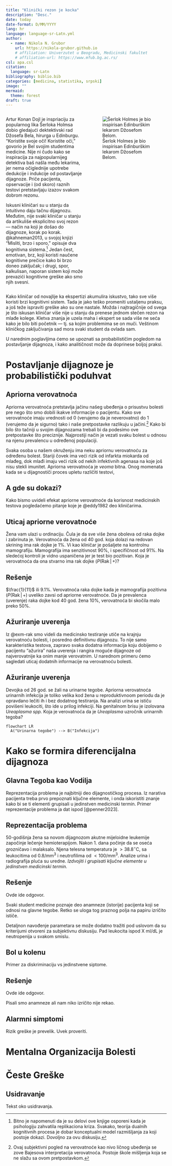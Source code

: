```yaml
---
title: "Klinički rezon je kocka"
description: "Desc."
date: today
date-format: D/MM/YYYY
lang: hr
language: language-sr-Latn.yml
author:
  - name: Nikola N. Grubor
    url: https://nikola-grubor.github.io
    # affiliation: Univerzutet u Beogradu, Medicinski fakultet
    # affiliation-url: https://www.mfub.bg.ac.rs/
csl: apa.csl
citation:
  language: sr-Latn
bibliography: biblio.bib
categories: [medicina, statistika, srpski]
image: ""
mermaid: 
  theme: forest
draft: true
---
```


::: columns
::: {.column width="50%"}
Artur Konan Dojl je inspriaciju za popularnog lika Šerloka Holmsa dobio gledajući dektektivski rad Džosefa Bela, hirurga u Edinburgu. "Koristite svoje oči! Koristite oči," govorio je Bel svojim studentima medicine. Nije ni čudo kako se inspiracija za najpopularnijeg detektiva baš našla među lekarima, jer nema očiglednije upotrebe dedukcije i indukcije od postavljanje dijagnoze. Priče pacijenta, opservacije i (od skoro) raznih testovi pretstavljaju izazov svakom dobrom rezonu.

Iskusni kliničari su u stanju da intuitivno daju tačnu dijagnozu. Međutim, nije svaki kliničar u stanju da artikuliše eksplicitno svoj rezon --- način na koji je došao do dijagnoze, korak po korak. @kahneman2013, u svojoj knjizi "Misliti, brzo i sporo," opisuje dva kognitivna sistema.[^1] Jedan čest, emotivan, brz, koji koristi naučene kognitivne prečice kako bi brzo doneo zaključak; i drugi, spor, kalkulisan, naporan sistem koji može prevazići kognitivne greške ako smo njih svesni.
:::

::: {.column width="50%"}
![Šerlok Holmes je bio inspirisan Edinburškim lekarom Džosefom Belom.](sherlock.jpg)
:::
:::

[^1]: Bitno je napomenuti da je su delovi ove knjige osporeni kada je psihologiju zahvatila replikaciona kriza. Svakako, teorija dualnih kognitivnih procesa je dobar konceptualni model razmišljanja za koji postoje dokazi. Dovoljno za ovu diskusiju.

Kako kliničar od novajlije ka ekspertizi akumulira iskustvo, tako sve više koristi brzi kognitivni sistem. Tada je jako teško promeniti ustaljenu praksu, a još teže ispraviti greške ako su one nastale. Možda i najtragičnije od svega je što iskusan kliničar više nije u stanju da prenese jednom stečen rezon na mlađe kolege. Kletva znanja je uzela maha i ekspert se sada više ne seća kako je bilo biti početnik --- tj. sa kojim problemima se on muči. Veštinom kliničkog zaključivanja sad mora svaki student da ovlada sam.

U narednim poglavljima ćemo se upoznati sa probabilističim pogledom na postavljanje dijagnoza, i kako analitičnost može da doprinese boljoj praksi.

# Postavljanje dijagnoze je probabilistički poduhvat

## Apriorna verovatnoća

Apriorna verovatnoća pretstavlja jačinu našeg ubeđenja o prisustvu bolesti pre nego što smo dobili ikakve informacije o pacijentu. Kako sve verovatnoće imaju vrednosti od 0 (verujemo da je neverovatno) do 1 (verujemo da je sigurno) tako i naše pretpostavke razlikuju u jačini.[^2] Kako bi bilo što tačniji u svojim dijagnozama trebali bi da podesimo ove pretpostavke što preciznije. Najprostiji način je vezati svaku bolest u odnosu na njenu prevalencu u određenoj populaciji.

[^2]: Ovaj subjektivni pogled na verovatnoće kao nivo ličnog ubeđenja se zove Bajesova interpretacija verovatnoća. Postoje škole mišljenja koja se ne slažu sa ovom pretpostavkom.

Svaka osoba u našem okruženju ima neku apriornu verovatnoću za određenu bolest. Stariji čovek ima veći rizik od infarkta miokarda od mlađeg, dok mlađi imaju veći rizik od nekih infektivnih agenasa na koje još nisu stekli imunitet. Apriorna verovatnoća je *veoma* bitna. Onog momenata kada se u dijagnostiči proces upletu različiti testovi,

## A gde su dokazi?

Kako bismo uvideli efekat apriorne verovatnoće da korisnost medicinskih testova pogledaćemo pitanje koje je @eddy1982 deo kliničarima.

::: {#exm-rak}
## Uticaj apriorne verovatnoće

Žena vam ulazi u ordinaciju. Čula je da sve više žena oboleva od raka dojke i zabrinuta je. Verovatnoća da žena od 40 god. koja dolazi na redovan skrining ima rak dojke je 1%. Vi kao kliničar je pošaljete na kontrolnu mamografiju. Mamografija ima senzitivnost 90%, i specifičnost od 91%. Na sledećoj kontroli je vidno uspaničena jer je test bio pozitivan. Koja je verovatnoća da ona stvarno ima rak dojke ($P(\text{Rak}\,|\,+$)?
:::

::: {.callout-note collapse="true"}
## Rešenje

$\frac{1}{11}$ ili $9.1\%$. Verovatnoća raka dojke kada je mamografija pozitivna ($P(\text{Rak}\,|\,+$) uveliko zavsi od apriorne verovatnoće. Da je prevalenca (uverenje) raka dojke kod 40 god. žena 10%, verovatnoća bi skočila malo preko $50\%$. 

:::

## Ažuriranje uverenja

Iz @exm-rak smo videli da medicinsko testiranje utiče na krajnju verovatnoću bolesti, i posredno definitivnu dijagnozu. To nije samo karakteristika testova, zapravo svaka dodatna informacija koju dobijemo o pacijentu "ažurira" naša uverenja i rangira moguće dijagnoze od najverovatnije ka onim manje verovatnim. U narednom primeru ćemo sagledati uticaj dodatnih informacije na verovatnoću bolesti.

::: {#exm-uti}
## Ažuriranje uverenja

Devojka od 26 god. se žali na urinarne tegobe. Apriorna verovatnoća urinarnih infekcija je toliko velika kod žena u reproduktivnoom periodu da je opravdano lečiti ih i bez dodatnog testiranja. Na analizi urina se ističu povišeni leukociti, što ide u prilog infekciji. Na genitalnom brisu je izolovana *Ureaplasma spp.* Koja je verovatnoća da je *Ureaplasma* uzročnik urinarnih tegoba?
:::

```mermaid
flowchart LR
  A("Urinarna tegobe") --> B("Infekcija")
```


# Kako se formira diferencijalna dijagnoza

## Glavna Tegoba kao Vodilja

Reprezentacija problema je najbitniji deo dijagnostičkog procesa. Iz narativa pacijenta treba prvo prepoznati ključne elemente, i onda iskoristiti znanje kako bi se ti elementi grupisali u jedinstven medicinski termin. Primer reprezentacije problema ja dat ispod [@penner2023].

::: {#exm-rp}
## Reprezentacija problema

50-godišnja žena sa novom dijagnozom akutne mijeloidne leukemije započinje lečenje hemioterapijom. Nakon 1. dana počinje da se oseća grozničavo i malaksalo. Njena telesna temperatura je $>38.8^{\circ}\text{C}$, sa leukocitima od $0.8/\text{mm}^3$ i neutrofilima od $< 100/\text{mm}^3$. Analize urina i radiografija pluća su uredne. *Izdvojiti i grupisati ključne elemente u jedinstven medicinski termin.*
:::

::: {.callout-note collapse="true"}
## Rešenje

Ovde ide odgovor.
:::

Svaki student medicine poznaje deo anamneze (istorije) pacijenta koji se odnosi na glavne tegobe. Retko se uloga tog praznog polja na papiru izričito ističe.

Detaljnon navođenje parametara se može dodatno tražiti pod uslovom da su kriterijumi otvoreni za subjektivnu diskusiju. Pad leukocita ispod X ml/dL je neutropenija u svakom smislu.

::: {#exm-giht}
## Bol u kolenu

Primer za diskriminaciju vs jedinstvene siptome.
:::

::: {.callout-note collapse="true"}
## Rešenje

Ovde ide odgovor.
:::

Pisali smo anamneze ali nam niko izričito nije rekao.

## Alarmni simptomi

Rizik greške je prevelik. Uvek proveriti.

# Mentalna Organizacija Bolesti

# Česte Greške

## Usidravanje

Tekst oko usidravanja.

